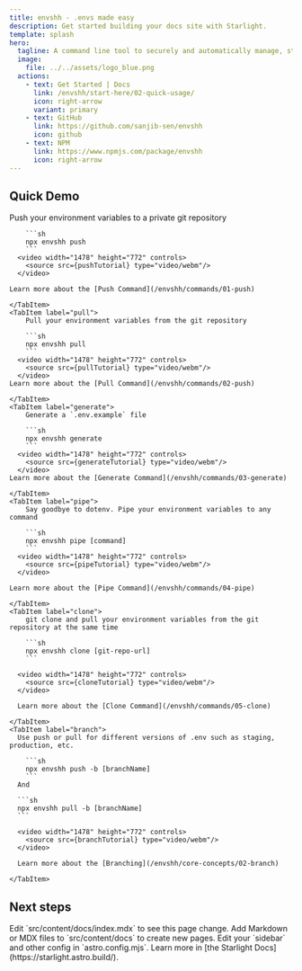 ```yaml
---
title: envshh - .envs made easy
description: Get started building your docs site with Starlight.
template: splash
hero:
  tagline: A command line tool to securely and automatically manage, store environment variables
  image:
    file: ../../assets/logo_blue.png
  actions:
    - text: Get Started | Docs
      link: /envshh/start-here/02-quick-usage/
      icon: right-arrow
      variant: primary
    - text: GitHub
      link: https://github.com/sanjib-sen/envshh
      icon: github
    - text: NPM
      link: https://www.npmjs.com/package/envshh
      icon: right-arrow
---
```





## Quick Demo

<Tabs>
	<TabItem label="push">
		Push your environment variables to a private git repository
  
    	```sh
    	npx envshh push
    	```
      <video width="1478" height="772" controls>
        <source src={pushTutorial} type="video/webm"/>
      </video>

    Learn more about the [Push Command](/envshh/commands/01-push)

    </TabItem>
    <TabItem label="pull">
    	Pull your environment variables from the git repository

    	```sh
    	npx envshh pull
    	```
      <video width="1478" height="772" controls>
        <source src={pullTutorial} type="video/webm"/>
      </video>
    Learn more about the [Pull Command](/envshh/commands/02-push)

    </TabItem>
    <TabItem label="generate">
    	Generate a `.env.example` file

    	```sh
    	npx envshh generate
    	```
      <video width="1478" height="772" controls>
        <source src={generateTutorial} type="video/webm"/>
      </video>
    Learn more about the [Generate Command](/envshh/commands/03-generate)

    </TabItem>
    <TabItem label="pipe">
    	Say goodbye to dotenv. Pipe your environment variables to any command

    	```sh
    	npx envshh pipe [command]
    	```
      <video width="1478" height="772" controls>
        <source src={pipeTutorial} type="video/webm"/>
      </video>

    Learn more about the [Pipe Command](/envshh/commands/04-pipe)

    </TabItem>
    <TabItem label="clone">
    	git clone and pull your environment variables from the git repository at the same time

    	```sh
    	npx envshh clone [git-repo-url]
    	```
  
      <video width="1478" height="772" controls>
        <source src={cloneTutorial} type="video/webm"/>
      </video>

      Learn more about the [Clone Command](/envshh/commands/05-clone)

    </TabItem>
    <TabItem label="branch">
      Use push or pull for different versions of .env such as staging, production, etc.

    	```sh
    	npx envshh push -b [branchName]
    	```
      And

      ```sh
      npx envshh pull -b [branchName]
      ```

      <video width="1478" height="772" controls>
        <source src={branchTutorial} type="video/webm"/>
      </video>

      Learn more about the [Branching](/envshh/core-concepts/02-branch)

    </TabItem>

</Tabs>

## Next steps

<CardGrid stagger>
  <Card title="Update content" icon="pencil">
    Edit `src/content/docs/index.mdx` to see this page change.
  </Card>
  <Card title="Add new content" icon="add-document">
    Add Markdown or MDX files to `src/content/docs` to create new pages.
  </Card>
  <Card title="Configure your site" icon="setting">
    Edit your `sidebar` and other config in `astro.config.mjs`.
  </Card>
  <Card title="Read the docs" icon="open-book">
    Learn more in [the Starlight Docs](https://starlight.astro.build/).
  </Card>
</CardGrid>
